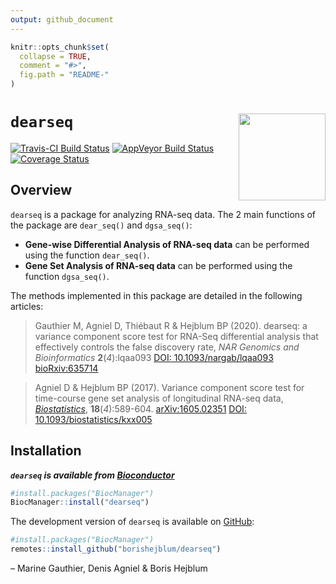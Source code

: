 ```yaml
---
output: github_document
---
```


<!-- README.md is generated from README.Rmd. Please edit that file -->

```r
knitr::opts_chunk$set(
  collapse = TRUE,
  comment = "#>",
  fig.path = "README-"
)
```

# `dearseq` <a><img src='man/figures/logo.svg' align="right" height="139" /></a>

<!-- [![CRAN_Status_Badge](http://www.r-pkg.org/badges/version/dearseq)](https://cran.r-project.org/package=dearseq) -->
[![Travis-CI Build Status](https://travis-ci.org/borishejblum/dearseq.svg?branch=master)](https://travis-ci.org/borishejblum/dearseq)
[![AppVeyor Build Status](https://ci.appveyor.com/api/projects/status/github/borishejblum/dearseq?branch=master&svg=true)](https://ci.appveyor.com/project/borishejblum/dearseq)
[![Coverage Status](https://img.shields.io/codecov/c/github/borishejblum/dearseq/master.svg)](https://codecov.io/github/borishejblum/dearseq?branch=master)
<!-- [![Downloads](https://cranlogs.r-pkg.org/badges/dearseq?color=blue)](https://www.r-pkg.org/pkg/dearseq) -->


## Overview

`dearseq` is a package for analyzing RNA-seq data. The 2 main functions of the package are `dear_seq()` and `dgsa_seq()`: 

* **Gene-wise Differential Analysis of RNA-seq data** can be performed using the function `dear_seq()`. 
* **Gene Set Analysis of RNA-seq data** can be performed using the function `dgsa_seq()`. 

The methods implemented in this package are detailed in the following articles:

> Gauthier M, Agniel D, Thiébaut R & Hejblum BP (2020). dearseq: a variance component score test for RNA-Seq differential analysis that effectively controls the false discovery rate, *NAR Genomics and Bioinformatics* **2**(*4*):lqaa093 [DOI: 10.1093/nargab/lqaa093](https://doi.org/10.1101/10.1093/nargab/lqaa093) [bioRxiv:635714](https://www.biorxiv.org/content/10.1101/635714v1)

> Agniel D & Hejblum BP (2017). Variance component score test for time-course gene set analysis of longitudinal RNA-seq data, [*Biostatistics*](https://academic.oup.com/biostatistics/article-abstract/18/4/589/3065599), **18**(*4*):589-604. [arXiv:1605.02351](https://arxiv.org/abs/1605.02351v4) [DOI: 10.1093/biostatistics/kxx005](https://doi.org/10.1093/biostatistics/kxx005)


## Installation

***`dearseq` is  available from [Bioconductor](http://www.bioconductor.org)***

```r
#install.packages("BiocManager")
BiocManager::install("dearseq")
```

The development version of `dearseq` is available on  [GitHub](https://github.com/borishejblum/dearseq):
```r
#install.packages("BiocManager")
remotes::install_github("borishejblum/dearseq")
```

 -- Marine Gauthier, Denis Agniel & Boris Hejblum
